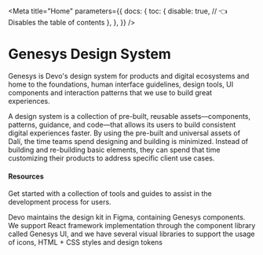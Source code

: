 

<Meta
  title="Home"
  parameters={{
    docs: {
      toc: {
        disable: true, // 👈 Disables the table of contents
      },
    },
  }}
/>

# Genesys Design System

Genesys is Devo's design system for products and digital ecosystems and home
to the foundations, human interface guidelines, design tools, UI components and
interaction patterns that we use to build great experiences.

<Row>
  <Col md={4}>
    <Card
      description="Foundations are the basic visual elements needed to create components and patterns."
      heading="Foundations"
      image="img/GenesysColor-15x.png"
      url="/?path=/docs/foundations-overview--page"
    />
  </Col>
  <Col md={4}>
    <Card
      description="Components are the intuitive building blocks of our design system."
      heading="Components"
      image="img/card-components.png"
      url="/?path=/docs/components-overview--page"
    />
  </Col>
  <Col md={4}>
    <Card
      description="Patterns are the solutions for users to achieve a goal in the most optimized and easy way."
      heading="Patterns"
      image="img/typography-2x.png"
      url="/?path=/docs/patterns-overview--page"
    />
  </Col>
</Row>

A design system is a collection of pre-built, reusable assets—components,
patterns, guidance, and code—that allows its users to build consistent digital
experiences faster. By using the pre-built and universal assets of Dalí, the
time teams spend designing and building is minimized. Instead of building and
re-building basic elements, they can spend that time customizing their products
to address specific client use cases.

#### Resources

Get started with a collection of tools and guides to assist in the development process for users.

Devo maintains the design kit in Figma, containing Genesys components. We support React framework implementation
through the component library called Genesys UI, and we have several visual libraries to support the usage of icons,
HTML + CSS styles and design tokens

<Row>
  <Col sm={6}>
    <Card
      description="Get started with Figma libraries for components, foundations and patterns."
      heading="UI kit"
      image="img/ui-kit.png"
      url="https://www.figma.com/file/8hammDWW8E1NmpzUkzFRSt/Genesys-Design-System---UI-Kit?type=design&mode=design&t=DrhcLrMsVVXuDiAg-1"
      target="_blank"
    />
  </Col>
  <Col sm={6}>
    <Card
      description="Get started with our catalog of UI components."
      heading="UI components"
      image="img/ui-components.png"
      url="https://devoinc.github.io/genesys-ui/"
      target="_blank"
    />
  </Col>
</Row>

<Row>
  <Col sm={6}>
    <Card
      description="Get started with the catalog of our icon resources."
      heading="Icons"
      image="img/ui-icons.png"
      url="https://devoinc.github.io/genesys-icons/?path=/docs/introduction--docs"
      target="_blank"
    />
  </Col>
  <Col sm={6}>
    <Card
      description="Get started with our catalog of design tokens."
      heading="Design tokens"
      image="img/token.png"
      url="https://devoinc.github.io/genesys-brand-devo/"
      target="_blank"
    />
  </Col>
</Row>

<Row>
  <Col sm={6}>
    <Card
      description="Base CSS styles for its pure HTML version."
      heading="Genesys base styles"
      image="img/styles-05x.png"
      url="https://github.com/DevoInc/genesys-base-styles"
      target="_blank"
    />
  </Col>
  <Col sm={6}>
    <Card
      description="CSS styles for its pure HTML version."
      heading="Genesys styles"
      image="img/styles.png"
      url="https://devoinc.github.io/genesys-styles/?path=/docs/components-badge--docs"
      target="_blank"
    />
  </Col>
</Row>
